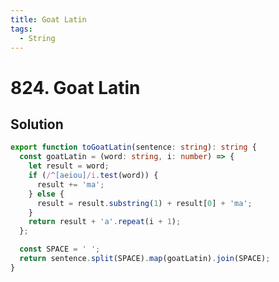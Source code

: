 ```yaml
---
title: Goat Latin
tags:
  - String
---
```


# 824. Goat Latin

<Badges>
  <LevelBadge level="easy" />
  <TopicBadge name="String" slug="string" />
</Badges>

## Solution

```typescript filename="solution.ts" copy
export function toGoatLatin(sentence: string): string {
  const goatLatin = (word: string, i: number) => {
    let result = word;
    if (/^[aeiou]/i.test(word)) {
      result += 'ma';
    } else {
      result = result.substring(1) + result[0] + 'ma';
    }
    return result + 'a'.repeat(i + 1);
  };

  const SPACE = ' ';
  return sentence.split(SPACE).map(goatLatin).join(SPACE);
}
```

<ProblemLink
  codingSite="leetcode"
  href="https://leetcode.com/problems/goat-latin"
  title="Goat Latin"
/>

